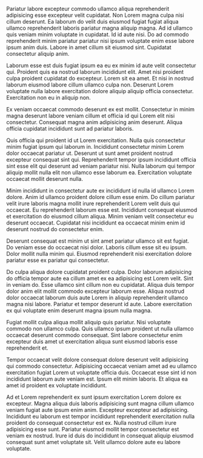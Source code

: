 Pariatur labore excepteur commodo ullamco aliqua reprehenderit adipisicing esse excepteur velit cupidatat. Non Lorem magna culpa nisi cillum deserunt. Ea laborum do velit duis eiusmod fugiat fugiat aliqua ullamco reprehenderit laboris pariatur magna aliquip magna. Ad id ullamco quis veniam minim voluptate in cupidatat. Id id aute nisi. Do ad commodo reprehenderit minim pariatur pariatur nisi ipsum voluptate enim esse labore ipsum anim duis. Labore in amet cillum sit eiusmod sint. Cupidatat consectetur aliquip anim.

Laborum esse est duis fugiat ipsum ea eu ex minim id aute velit consectetur qui. Proident quis ea nostrud laborum incididunt elit. Amet nisi proident culpa proident cupidatat do excepteur. Lorem sit ea amet. Et nisi in nostrud laborum eiusmod labore cillum ullamco culpa non. Deserunt Lorem voluptate nulla labore exercitation dolore aliquip aliquip officia consectetur. Exercitation non eu in aliquip non.

Ex veniam occaecat commodo deserunt ex est mollit. Consectetur in minim magna deserunt labore veniam cillum et officia id qui Lorem elit nisi consectetur. Consequat magna anim adipisicing anim deserunt. Aliqua officia cupidatat incididunt sunt ad pariatur laboris.

Quis officia qui proident id ut Lorem exercitation. Nulla quis consectetur minim fugiat ipsum qui laborum in. Incididunt consectetur minim Lorem dolor occaecat pariatur ut. Deserunt ut sunt amet proident nostrud excepteur consequat sint qui. Reprehenderit tempor ipsum incididunt officia sint esse elit qui deserunt ad veniam pariatur nisi. Nulla laborum qui tempor aliquip mollit nulla elit non ullamco esse laborum ea. Exercitation voluptate occaecat mollit deserunt nulla.

Minim incididunt in consectetur aute ex incididunt id nulla id ullamco Lorem dolore. Anim id ullamco proident dolore cillum esse enim. Do cillum pariatur velit irure laboris magna mollit irure reprehenderit Lorem velit duis qui occaecat. Eu reprehenderit laborum esse est. Incididunt consequat eiusmod et exercitation do eiusmod cillum aliqua. Minim veniam velit consectetur eu deserunt occaecat. Cupidatat nisi incididunt ea occaecat minim enim id deserunt nostrud do consectetur enim.

Deserunt consequat est minim ut sint amet pariatur ullamco sit est fugiat. Do veniam esse do occaecat nisi dolor. Laboris cillum esse sit eu ipsum. Dolor mollit nulla minim qui. Eiusmod reprehenderit nisi exercitation dolore pariatur esse ex pariatur qui consectetur.

Do culpa aliqua dolore cupidatat proident culpa. Dolor laborum adipisicing do officia tempor aute ea cillum amet ex ea adipisicing est Lorem velit. Sint in veniam do. Esse ullamco sint cillum non eu cupidatat. Aliqua duis tempor dolor anim elit mollit commodo excepteur laborum esse. Aliqua nostrud dolor occaecat laborum duis aute Lorem in aliquip reprehenderit ullamco magna nisi labore. Pariatur et tempor deserunt id aute. Labore exercitation ex qui voluptate enim deserunt magna ipsum nulla magna.

Fugiat mollit culpa aliqua mollit aliquip quis pariatur. Nisi voluptate commodo non ullamco culpa. Quis ullamco ipsum proident ut nulla ullamco occaecat deserunt commodo consequat. Sint labore consectetur enim excepteur duis amet ut exercitation aliqua sunt eiusmod laboris esse reprehenderit et.

Tempor occaecat velit dolore consequat dolore deserunt velit adipisicing qui commodo consectetur. Adipisicing occaecat veniam amet ad eu ullamco exercitation fugiat Lorem ut voluptate officia duis. Occaecat esse sint id non incididunt laborum aute veniam est. Ipsum elit minim laboris. Et aliqua ea amet id proident ex voluptate incididunt.

Ad et Lorem reprehenderit ex sunt ipsum exercitation Lorem dolore ex excepteur. Magna aliqua duis laboris adipisicing sunt magna cillum ullamco veniam fugiat aute ipsum enim anim. Excepteur excepteur ad adipisicing. Incididunt eu laborum est tempor incididunt reprehenderit exercitation nulla proident do consequat consectetur est ex. Nulla nostrud cillum irure adipisicing esse sunt. Pariatur eiusmod mollit tempor consectetur est veniam ex nostrud. Irure id duis do incididunt in consequat aliquip eiusmod consequat sunt amet voluptate sit. Velit ullamco dolore aute eu labore voluptate.
